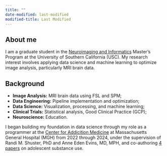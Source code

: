 ```yaml
---
title: ""
date-modified: last-modified
modified-title: Last Modified
---
```


## About me

I am a graduate student in the [Neuroimaging and Informatics](https://niin.usc.edu/about#program) Master's Program at the University of Southern California (USC). My research interest involves applying data science and machine learning to optimize image analysis, particularly MRI brain data.

## Background

-   **Image Analysis:** MRI brain data using FSL and SPM;
-   **Data Engineering:** Pipeline implementation and optimization;
-   **Data Science:** Visualization, processing, and machine learning;
-   **Clinical Trials:** Statistical analysis, Good Clinical Practice (GCP);
-   **Neuroscience:** Education.

I began building my foundation in data science through my role as a programmer at the [Center for Addicition Medicine](https://www.mghaddictionmedicine.com) at Massachusetts General Hospital (MGH) from 2022 through 2024, under the supervision of Randi M. Shuster, PhD and Anne Eden Evins, MD, MPH, and co-authoring [4 papers](/publications.qmd) on adolescent substance use.
